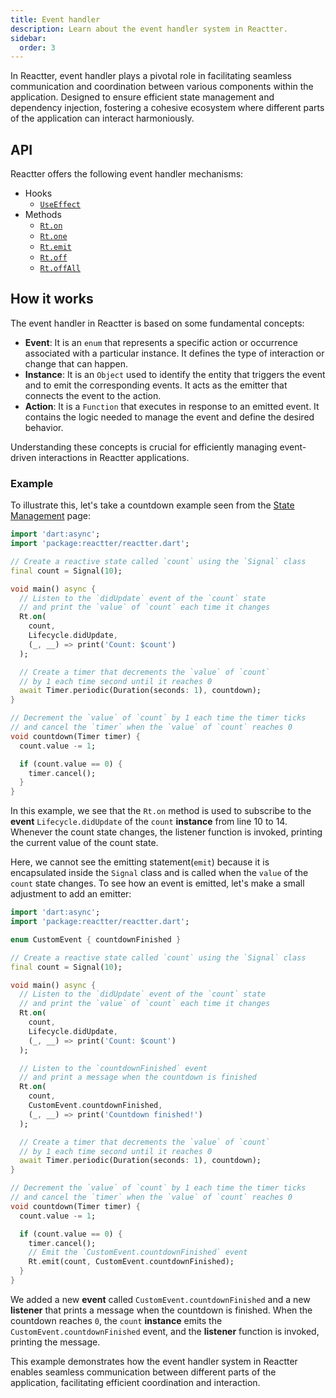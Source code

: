 ```yaml
---
title: Event handler
description: Learn about the event handler system in Reactter.
sidebar:
  order: 3
---
```


In Reactter, event handler plays a pivotal role in facilitating seamless communication
and coordination between various components within the application.
Designed to ensure efficient state management and dependency injection,
fostering a cohesive ecosystem where different parts of the application can interact harmoniously.

## API

Reactter offers the following event handler mechanisms:

- Hooks
  - <HT>[`UseEffect`](/reactter/api/hooks/UseEffect)</HT>
- Methods
  - <HM>[`Rt.on`](/reactter/api/methods/event_handler_methods/#rton)</HM>
  - <HM>[`Rt.one`](/reactter/api/methods/event_handler_methods/#rtone)</HM>
  - <HM>[`Rt.emit`](/reactter/api/methods/event_handler_methods/#rtemit)</HM>
  - <HM>[`Rt.off`](/reactter/api/methods/event_handler_methods/#rtoff)</HM>
  - <HM>[`Rt.offAll`](/reactter/api/methods/event_handler_methods/#rtoffall)</HM>

## How it works

The event handler in Reactter is based on some fundamental concepts:

- **Event**: It is an <HK>`enum`</HK> that represents a specific action or occurrence associated with a particular instance.
It defines the type of interaction or change that can happen.
- **Instance**: It is an <HT>`Object`</HT> used to identify the entity that triggers the event and to emit the corresponding events.
It acts as the emitter that connects the event to the action.
- **Action**: It is a <HT>`Function`</HT> that executes in response to an emitted event.
It contains the logic needed to manage the event and define the desired behavior.

Understanding these concepts is crucial for efficiently managing event-driven interactions in Reactter applications.

### Example

To illustrate this, let's take a countdown example seen from the [State Management](/reactter/core_concepts/state_management/#example) page:

```dart title="main.dart" {10-14} /count(?!down)(?!\u0060)/ "count.value" "Rt.on" "Lifecycle.didUpdate"
import 'dart:async';
import 'package:reactter/reactter.dart';

// Create a reactive state called `count` using the `Signal` class
final count = Signal(10);

void main() async {
  // Listen to the `didUpdate` event of the `count` state
  // and print the `value` of `count` each time it changes
  Rt.on(
    count,
    Lifecycle.didUpdate,
    (_, __) => print('Count: $count')
  );

  // Create a timer that decrements the `value` of `count`
  // by 1 each time second until it reaches 0
  await Timer.periodic(Duration(seconds: 1), countdown);
}

// Decrement the `value` of `count` by 1 each time the timer ticks
// and cancel the `timer` when the `value` of `count` reaches 0
void countdown(Timer timer) {
  count.value -= 1;

  if (count.value == 0) {
    timer.cancel();
  }
}
```

In this example, we see that the <HM>`Rt.on`</HM> method is used to subscribe to the **event** <HE>`Lifecycle.didUpdate`</HE> of the `count` **instance** from line 10 to 14.
Whenever the count state changes, the listener function is invoked, printing the current value of the count state.

Here, we cannot see the emitting statement(<HM>`emit`</HM>) because it is encapsulated inside the <HT>`Signal`</HT> class and is called when the `value` of the `count` state changes.
To see how an event is emitted, let's make a small adjustment to add an emitter:

```dart title="main.dart" ins={4,18-24,38-39} /count(?!down)(?!\u0060)/ "count.value" "Rt.on" "Lifecycle.didUpdate" "Rt.emit" /(CustomEvent) / /(CustomEvent(\.countdownFinished))(?!\u0060)/
import 'dart:async';
import 'package:reactter/reactter.dart';

enum CustomEvent { countdownFinished }

// Create a reactive state called `count` using the `Signal` class
final count = Signal(10);

void main() async {
  // Listen to the `didUpdate` event of the `count` state
  // and print the `value` of `count` each time it changes
  Rt.on(
    count,
    Lifecycle.didUpdate,
    (_, __) => print('Count: $count')
  );

  // Listen to the `countdownFinished` event
  // and print a message when the countdown is finished
  Rt.on(
    count,
    CustomEvent.countdownFinished,
    (_, __) => print('Countdown finished!')
  );

  // Create a timer that decrements the `value` of `count`
  // by 1 each time second until it reaches 0
  await Timer.periodic(Duration(seconds: 1), countdown);
}

// Decrement the `value` of `count` by 1 each time the timer ticks
// and cancel the `timer` when the `value` of `count` reaches 0
void countdown(Timer timer) {
  count.value -= 1;

  if (count.value == 0) {
    timer.cancel();
    // Emit the `CustomEvent.countdownFinished` event
    Rt.emit(count, CustomEvent.countdownFinished);
  }
}
```

We added a new **event** called <HE>`CustomEvent.countdownFinished`</HE> and a new **listener** that prints a message when the countdown is finished.
When the countdown reaches <HN>`0`</HN>, the `count` **instance** emits the <HE>`CustomEvent.countdownFinished`</HE> event, and the **listener** function is invoked, printing the message.

This example demonstrates how the event handler system in Reactter enables seamless communication between different parts of the application,
facilitating efficient coordination and interaction.

